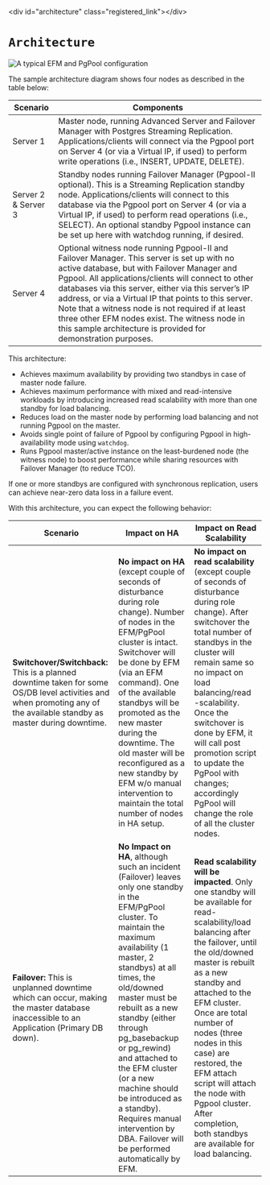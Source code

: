 \<div id="architecture" class="registered\_link"\>\</div\>

# `Architecture`

![*A typical EFM and PgPool configuration*](images/edb_ha_architecture.png)

The sample architecture diagram shows four nodes as described in the table below:

| **Scenario**        | **Components**                                                                                                                                                                                                                                                                                                                                                                                                                                                                           |
| ------------------- | ---------------------------------------------------------------------------------------------------------------------------------------------------------------------------------------------------------------------------------------------------------------------------------------------------------------------------------------------------------------------------------------------------------------------------------------------------------------------------------------- |
| Server 1            | Master node, running Advanced Server and Failover Manager with Postgres Streaming Replication. Applications/clients will connect via the Pgpool port on Server 4 (or via a Virtual IP, if used) to perform write operations (i.e., INSERT, UPDATE, DELETE).                                                                                                                                                                                                                              |
| Server 2 & Server 3 | Standby nodes running Failover Manager (Pgpool-II optional). This is a Streaming Replication standby node. Applications/clients will connect to this database via the Pgpool port on Server 4 (or via a Virtual IP, if used) to perform read operations (i.e., SELECT). An optional standby Pgpool instance can be set up here with watchdog running, if desired.                                                                                                                        |
| Server 4            | Optional witness node running Pgpool-II and Failover Manager. This server is set up with no active database, but with Failover Manager and Pgpool. All applications/clients will connect to other databases via this server, either via this server’s IP address, or via a Virtual IP that points to this server. Note that a witness node is not required if at least three other EFM nodes exist. The witness node in this sample architecture is provided for demonstration purposes. |

This architecture:

  - Achieves maximum availability by providing two standbys in case of master node failure.
  - Achieves maximum performance with mixed and read-intensive workloads by introducing increased read scalability with more than one standby for load balancing.
  - Reduces load on the master node by performing load balancing and not running Pgpool on the master.
  - Avoids single point of failure of Pgpool by configuring Pgpool in high-availability mode using `watchdog`.
  - Runs Pgpool master/active instance on the least-burdened node (the witness node) to boost performance while sharing resources with Failover Manager (to reduce TCO).

If one or more standbys are configured with synchronous replication, users can achieve near-zero data loss in a failure event.

With this architecture, you can expect the following behavior:

| **Scenario**                                                                                                                                                           | **Impact on HA**                                                                                                                                                                                                                                                                                                                                                                                                                                                        | **Impact on Read Scalability**                                                                                                                                                                                                                                                                                                                                                                                                       |
| ---------------------------------------------------------------------------------------------------------------------------------------------------------------------- | ----------------------------------------------------------------------------------------------------------------------------------------------------------------------------------------------------------------------------------------------------------------------------------------------------------------------------------------------------------------------------------------------------------------------------------------------------------------------- | ------------------------------------------------------------------------------------------------------------------------------------------------------------------------------------------------------------------------------------------------------------------------------------------------------------------------------------------------------------------------------------------------------------------------------------ |
| **Switchover/Switchback:** This is a planned downtime taken for some OS/DB level activities and when promoting any of the available standby as master during downtime. | **No impact on HA** (except couple of seconds of disturbance during role change). Number of nodes in the EFM/PgPool cluster is intact. Switchover will be done by EFM (via an EFM command). One of the available standbys will be promoted as the new master during the downtime. The old master will be reconfigured as a new standby by EFM w/o manual intervention to maintain the total number of nodes in HA setup.                                                | **No impact on read scalability** (except couple of seconds of disturbance during role change). After switchover the total number of standbys in the cluster will remain same so no impact on load balancing/read -scalability. Once the switchover is done by EFM, it will call post promotion script to update the PgPool with changes; accordingly PgPool will change the role of all the cluster nodes.                          |
| **Failover:** This is unplanned downtime which can occur, making the master database inaccessible to an Application (Primary DB down).                                 | **No Impact on HA**, although such an incident (Failover) leaves only one standby in the EFM/PgPool cluster. To maintain the maximum availability (1 master, 2 standbys) at all times, the old/downed master must be rebuilt as a new standby (either through pg\_basebackup or pg\_rewind) and attached to the EFM cluster (or a new machine should be introduced as a standby). Requires manual intervention by DBA. Failover will be performed automatically by EFM. | **Read scalability will be impacted**. Only one standby will be available for read-scalability/load balancing after the failover, until the old/downed master is rebuilt as a new standby and attached to the EFM cluster. Once are total number of nodes (three nodes in this case) are restored, the EFM attach script will attach the node with Pgpool cluster. After completion, both standbys are available for load balancing. |

